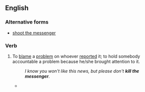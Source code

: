 ==English==

===Alternative forms===
*[[shoot the messenger]]

===Verb===
{{infl|en|verb|head=to [[kill]] the [[messenger]]}}

# {{idiom}} To [[blame]] a [[problem]] on whoever [[report]]ed it; to hold somebody accountable a problem because he/she brought attention to it.
#:''I know you won't like this news, but please don't '''kill the messenger'''.''
#*{{quote-news|title=Sunday in the Churches|author=Rev. B. Minard|work=Lewiston Evening Journal|city=Maine|date=December 12|year=1893|passage=To disbelieve the message and seek to '''kill the messenger''' will not destroy the message}}